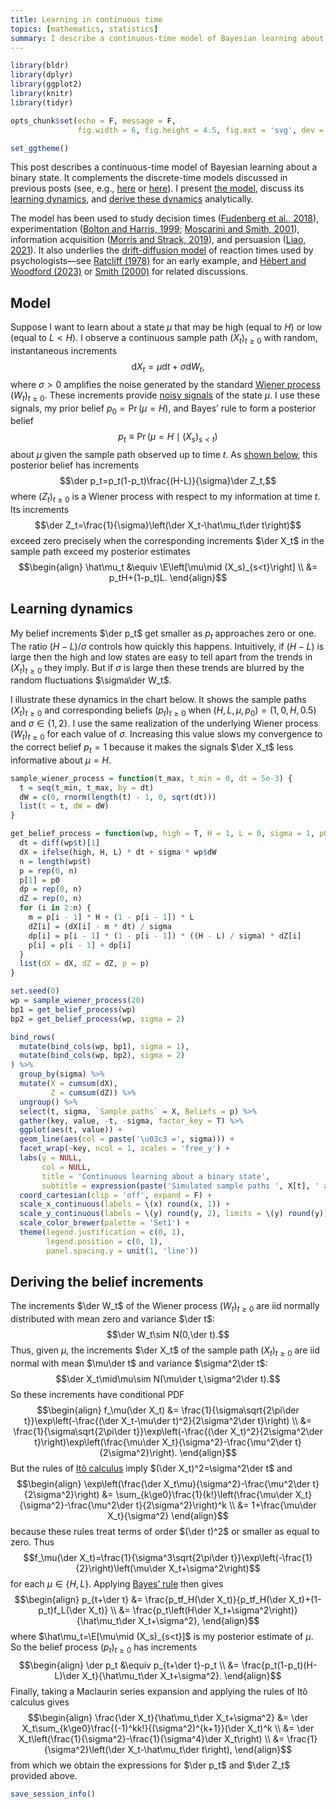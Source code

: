 ```yaml
---
title: Learning in continuous time
topics: [mathematics, statistics]
summary: I describe a continuous-time model of Bayesian learning about a binary state.
---
```


```r
library(bldr)
library(dplyr)
library(ggplot2)
library(knitr)
library(tidyr)

opts_chunk$set(echo = F, message = F,
               fig.width = 6, fig.height = 4.5, fig.ext = 'svg', dev = 'svg')

set_ggtheme()
```

This post describes a continuous-time model of Bayesian learning about a binary state.
It complements the discrete-time models discussed in previous posts (see, e.g., [here](/blog/learning-noisy-signals/) or [here](/blog/binary-signals-posterior-variances/)).
I present [the model](#model), discuss its [learning dynamics](#learning-dynamics), and [derive these dynamics](#deriving-the-belief-increments) analytically.

The model has been used to study decision times ([Fudenberg et al., 2018](https://doi.org/10.1257/aer.20150742)), experimentation ([Bolton and Harris, 1999](https://doi.org/10.1111/1468-0262.00022); [Moscarini and Smith, 2001](https://doi.org/10.1111/1468-0262.00259)), information acquisition ([Morris and Strack, 2019](https://doi.org/10.2139/ssrn.2991567)), and persuasion ([Liao, 2021](https://doi.org/10.1016/j.jmateco.2021.102534)).
It also underlies the [drift-diffusion model](https://en.wikipedia.org/wiki/Two-alternative_forced_choice#Drift-diffusion_model) of reaction times used by psychologists---see [Ratcliff (1978)](https://doi.org/10.1037/0033-295X.85.2.59) for an early example, and [Hébert and Woodford (2023)](https://doi.org/10.1016/j.jet.2023.105612) or [Smith (2000)](https://doi.org/10.1006/jmps.1999.1260) for related discussions.

## Model

Suppose I want to learn about a state $\mu$ that may be high (equal to $H$) or low (equal to $L<H$).
I observe a continuous sample path $(X_t)_{t\ge0}$ with random, instantaneous increments
$$\DeclareMathOperator{\E}{E}
\newcommand{\der}{\mathrm{d}}
\newcommand{\R}{\mathbb{R}}
\der X_t=\mu\der t+\sigma \der W_t,$$
where $\sigma>0$ amplifies the noise generated by the standard [Wiener process](https://en.wikipedia.org/wiki/Wiener_process) $(W_t)_{t\ge0}$.
These increments provide [noisy signals](/blog/learning-noisy-signals/) of the state $\mu$.
I use these signals, my prior belief $p_0=\Pr(\mu=H)$, and Bayes' rule to form a posterior belief
$$p_t\equiv \Pr\left(\mu=H\mid (X_s)_{s<t}\right)$$
about $\mu$ given the sample path observed up to time $t$.
As [shown below](#deriving-the-belief-increments), this posterior belief has increments
$$\der p_t=p_t(1-p_t)\frac{(H-L)}{\sigma}\der Z_t,$$
where $(Z_t)_{t\ge0}$ is a Wiener process with respect to my information at time $t$.
Its increments
$$\der Z_t=\frac{1}{\sigma}\left(\der X_t-\hat\mu_t\der t\right)$$
exceed zero precisely when the corresponding increments $\der X_t$ in the sample path exceed my posterior estimates
$$\begin{align}
\hat\mu_t
&\equiv \E\left[\mu\mid (X_s)_{s<t}\right] \\
&= p_tH+(1-p_t)L.
\end{align}$$

## Learning dynamics

My belief increments $\der p_t$ get smaller as $p_t$ approaches zero or one.
The ratio $(H-L)/\sigma$ controls how quickly this happens.
Intuitively, if $(H-L)$ is large then the high and low states are easy to tell apart from the trends in $(X_t)_{t\ge0}$ they imply.
But if $\sigma$ is large then these trends are blurred by the random fluctuations $\sigma\der W_t$.

I illustrate these dynamics in the chart below.
It shows the sample paths $(X_t)_{t\ge0}$ and corresponding beliefs $(p_t)_{t\ge0}$ when $(H,L,\mu,p_0)=(1,0,H,0.5)$ and $\sigma\in\{1,2\}$.
I use the same realization of the underlying Wiener process $(W_t)_{t\ge0}$ for each value of $\sigma$.
Increasing this value slows my convergence to the correct belief $p_t=1$ because it makes the signals $\der X_t$ less informative about $\mu=H$.

```r
sample_wiener_process = function(t_max, t_min = 0, dt = 5e-3) {
  t = seq(t_min, t_max, by = dt)
  dW = c(0, rnorm(length(t) - 1, 0, sqrt(dt)))
  list(t = t, dW = dW)
}

get_belief_process = function(wp, high = T, H = 1, L = 0, sigma = 1, p0 = 0.5) {
  dt = diff(wp$t)[1]
  dX = ifelse(high, H, L) * dt + sigma * wp$dW
  n = length(wp$t)
  p = rep(0, n)
  p[1] = p0
  dp = rep(0, n)
  dZ = rep(0, n)
  for (i in 2:n) {
    m = p[i - 1] * H + (1 - p[i - 1]) * L
    dZ[i] = (dX[i] - m * dt) / sigma
    dp[i] = p[i - 1] * (1 - p[i - 1]) * ((H - L) / sigma) * dZ[i]
    p[i] = p[i - 1] + dp[i]
  }
  list(dX = dX, dZ = dZ, p = p)
}

set.seed(0)
wp = sample_wiener_process(20)
bp1 = get_belief_process(wp)
bp2 = get_belief_process(wp, sigma = 2)

bind_rows(
  mutate(bind_cols(wp, bp1), sigma = 1),
  mutate(bind_cols(wp, bp2), sigma = 2)
) %>%
  group_by(sigma) %>%
  mutate(X = cumsum(dX),
         Z = cumsum(dZ)) %>%
  ungroup() %>%
  select(t, sigma, `Sample paths` = X, Beliefs = p) %>%
  gather(key, value, -t, -sigma, factor_key = T) %>%
  ggplot(aes(t, value)) +
  geom_line(aes(col = paste('\u03c3 =', sigma))) +
  facet_wrap(~key, ncol = 1, scales = 'free_y') +
  labs(y = NULL,
       col = NULL,
       title = 'Continuous learning about a binary state',
       subtitle = expression(paste('Simulated sample paths ', X[t], ' and beliefs ', p[t], ' when (H,L,\u03bc,', p[0], ') = (1,0,H,0.5)'))) +
  coord_cartesian(clip = 'off', expand = F) +
  scale_x_continuous(labels = \(x) round(x, 1)) +
  scale_y_continuous(labels = \(y) round(y, 2), limits = \(y) round(y)) +
  scale_color_brewer(palette = 'Set1') +
  theme(legend.justification = c(0, 1),
        legend.position = c(0, 1),
        panel.spacing.y = unit(1, 'line'))
```

## Deriving the belief increments

The increments $\der W_t$ of the Wiener process $(W_t)_{t\ge0}$ are iid normally distributed with mean zero and variance $\der t$:
$$\der W_t\sim N(0,\der t).$$
Thus, given $\mu$, the increments $\der X_t$ of the sample path $(X_t)_{t\ge0}$ are iid normal with mean $\mu\der t$ and variance $\sigma^2\der t$:
$$\der X_t\mid\mu\sim N(\mu\der t,\sigma^2\der t).$$
So these increments have conditional PDF
$$\begin{align}
f_\mu(\der X_t)
&= \frac{1}{\sigma\sqrt{2\pi\der t}}\exp\left(-\frac{(\der X_t-\mu\der t)^2}{2\sigma^2\der t}\right) \\
&= \frac{1}{\sigma\sqrt{2\pi\der t}}\exp\left(-\frac{(\der X_t)^2}{2\sigma^2\der t}\right)\exp\left(\frac{\mu\der X_t}{\sigma^2}-\frac{\mu^2\der t}{2\sigma^2}\right).
\end{align}$$
But the rules of [Itô calculus](https://en.wikipedia.org/wiki/Itô_calculus) imply $(\der X_t)^2=\sigma^2\der t$ and
$$\begin{align}
\exp\left(\frac{\der X_t\mu}{\sigma^2}-\frac{\mu^2\der t}{2\sigma^2}\right)
&= \sum_{k\ge0}\frac{1}{k!}\left(\frac{\mu\der X_t}{\sigma^2}-\frac{\mu^2\der t}{2\sigma^2}\right)^k \\
&= 1+\frac{\mu\der X_t}{\sigma^2}
\end{align}$$
because these rules treat terms of order $(\der t)^2$ or smaller as equal to zero.
Thus
$$f_\mu(\der X_t)=\frac{1}{\sigma^3\sqrt{2\pi\der t}}\exp\left(-\frac{1}{2}\right)\left(\mu\der X_t+\sigma^2\right)$$
for each $\mu\in\{H,L\}$.
Applying [Bayes' rule](https://en.wikipedia.org/wiki/Bayes%27_theorem) then gives
$$\begin{align}
p_{t+\der t}
&= \frac{p_tf_H(\der X_t)}{p_tf_H(\der X_t)+(1-p_t)f_L(\der X_t)} \\
&= \frac{p_t\left(H\der X_t+\sigma^2\right)}{\hat\mu_t\der X_t+\sigma^2},
\end{align}$$
where $\hat\mu_t=\E[\mu\mid (X_s)_{s<t}]$ is my posterior estimate of $\mu$.
So the belief process $(p_t)_{t\ge0}$ has increments
$$\begin{align}
\der p_t
&\equiv p_{t+\der t}-p_t \\
&= \frac{p_t(1-p_t)(H-L)\der X_t}{\hat\mu_t\der X_t+\sigma^2}.
\end{align}$$
Finally, taking a Maclaurin series expansion and applying the rules of Itô calculus gives
$$\begin{align}
\frac{\der X_t}{\hat\mu_t\der X_t+\sigma^2}
&= \der X_t\sum_{k\ge0}\frac{(-1)^kk!}{(\sigma^2)^{k+1}}(\der X_t)^k \\
&= \der X_t\left(\frac{1}{\sigma^2}-\frac{1}{\sigma^4}\der X_t\right) \\
&= \frac{1}{\sigma^2}\left(\der X_t-\hat\mu_t\der t\right),
\end{align}$$
from which we obtain the expressions for $\der p_t$ and $\der Z_t$ provided above.

```r
save_session_info()
```
